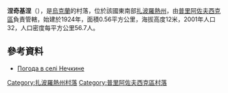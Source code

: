 {{coord|46|34|43|N|35|32|8|E|scale:100000|display=title}}

'''涅奇基涅'''（{{lang-uk|Нечкине}}），是[[烏克蘭|烏克蘭]]的村落，位於該國東南部[[扎波羅熱州|扎波羅熱州]]，由[[普里阿佐夫西克區|普里阿佐夫西克區]]負責管轄，始建於1924年，面積0.56平方公里，海拔高度12米，2001年人口32，人口密度每平方公里56.7人。

==參考資料==
* [http://weather.in.ua/ua/zaporozhskaja/16844 Погода в селі Нечкине] {{Wayback|url=http://weather.in.ua/ua/zaporozhskaja/16844 |date=20111220155544 }}

[[Category:扎波羅熱州村落|Category:扎波羅熱州村落]]
[[Category:普里阿佐夫西克區村落|Category:普里阿佐夫西克區村落]]


{{Zaporizhia-geo-stub}}